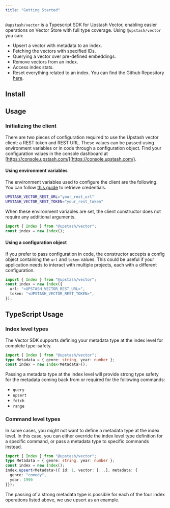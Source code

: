 ```yaml
---
title: "Getting Started"
---
```

`@upstash/vector` is a Typescript SDK for Upstash Vector, enabling easier operations on Vector Store with full type coverage.
Using `@upstash/vector` you can:
- Upsert a vector with metadata to an index.
- Fetching the vectors with specified IDs.
- Querying a vector over pre-defined embeddings.
- Remove vectors from an index.
- Access index stats.
- Reset everything related to an index.
You can find the Github Repository [here](https://github.com/upstash/vector-js).
## Install
## Usage
### Initializing the client
There are two pieces of configuration required to use the Upstash vector client: a REST token and REST URL. These values can be passed using environment variables or in code through a configuration object. Find your configuration values in the console dashboard at [https://console.upstash.com/](https://console.upstash.com/).
#### Using environment variables
The environment variables used to configure the client are the following. You can follow [this guide](/vector/overall/getstarted) to retrieve credentials.
```bash
UPSTASH_VECTOR_REST_URL="your_rest_url"
UPSTASH_VECTOR_REST_TOKEN="your_rest_token"
```
When these environment variables are set, the client constructor does not require any additional arguments.
```typescript
import { Index } from "@upstash/vector";
const index = new Index();
```
#### Using a configuration object
If you prefer to pass configuration in code, the constructor accepts a config object containing the `url` and `token` values. This
could be useful if your application needs to interact with multiple projects, each with a different configuration.
```typescript
import { Index } from "@upstash/vector";
const index = new Index({
  url: "<UPSTASH_VECTOR_REST_URL>",
  token: "<UPSTASH_VECTOR_REST_TOKEN>",
});
```
## TypeScript Usage
### Index level types
The Vector SDK supports defining your metadata type at the index level for complete type-safety.
```typescript
import { Index } from "@upstash/vector";
type Metadata = { genre: string, year: number };
const index = new Index<Metadata>();
```
Passing a metadata type at the index level will provide strong type safety for the metadata coming back from or required for the following commands:
- `query`
- `upsert`
- `fetch`
- `range`
### Command level types
In some cases, you might not want to define a metadata type at the index level. In this case, you can either override the index level type definition for a specific command, or pass a metadata type to specific commands instead.
```typescript
import { Index } from "@upstash/vector";
type Metadata = { genre: string, year: number };
const index = new Index();
index.upsert<Metadata>({ id: 1, vector: [...], metadata: {
  genre: "comedy",
  year: 1990
}});
```
The passing of a strong metadata type is possible for each of the four index operations listed above, we use upsert as an example.